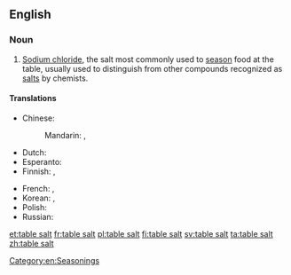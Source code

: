 ==English==

===Noun===
{{en-noun|-}}

# [[sodium chloride|Sodium chloride]], the salt most commonly used to [[season]] food at the table, usually used to distinguish from other compounds recognized as [[salt]]s by chemists.

====Translations====
{{trans-top|salt to season food}}
* Chinese:
*: Mandarin: {{t-|cmn|食鹽|sc=Hani}}, {{t-|cmn|食盐|tr=shíyán|sc=Hani}}
* Dutch: {{t|nl|tafelzout|n}}
* Esperanto: {{t|eo|tabla salo|xs=Esperanto}}
* Finnish: {{t+|fi|pöytäsuola}},  {{t+|fi|ruokasuola}}
{{trans-mid}}
* French: {{t|fr|sel de table|m}}, {{t|fr|sel|m}}
* Korean: {{t|ko|소금|sc=Kore}}, {{t|ko|소금|tr=sogeum|sc=Kore}}
* Polish: {{t|pl|sól kuchenna|m}}
* Russian: {{t|ru|столовая соль|f|tr=stolovája sol’}}
{{trans-bottom}}

[[Category:en:Seasonings]]

[[et:table salt]]
[[fr:table salt]]
[[pl:table salt]]
[[fi:table salt]]
[[sv:table salt]]
[[ta:table salt]]
[[zh:table salt]]